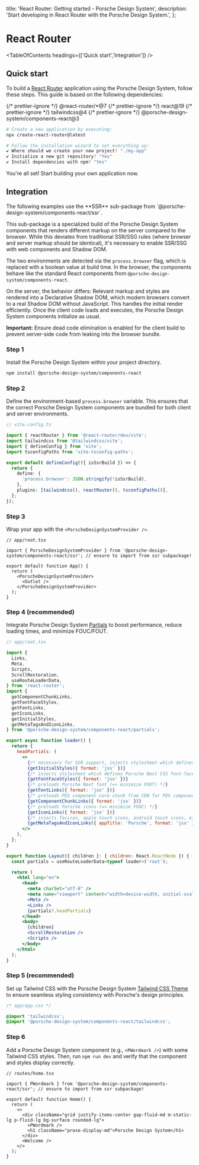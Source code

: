 
  title: 'React Router: Getting started - Porsche Design System',
  description: 'Start developing in React Router with the Porsche Design System.',
};

# React Router

<TableOfContents headings={['Quick start','Integration']} />

## Quick start

To build a [React Router](https://reactrouter.com/start/framework/installation) application using the Porsche Design
System, follow these steps. This guide is based on the following dependencies:

<div className="flex flex-wrap gap-static-sm my-fluid-sm">
  {/* prettier-ignore */}
  <PTag compact={true} color="notification-info-soft">@react-router/*@7</PTag>
  {/* prettier-ignore */}
  <PTag compact={true} color="notification-info-soft">react@19</PTag>
  {/* prettier-ignore */}
  <PTag compact={true} color="notification-info-soft">tailwindcss@4</PTag>
  {/* prettier-ignore */}
  <PTag compact={true} color="notification-info-soft">@porsche-design-system/components-react@3</PTag>
</div>

```bash
# Create a new application by executing:
npx create-react-router@latest

# Follow the installation wizard to set everything up:
✔ Where should we create your new project? "./my-app"
✔ Initialize a new git repository? "Yes"
✔ Install dependencies with npm? "Yes"
```

You're all set! Start building your own application now.

## Integration

<Notification heading="Attention" headingTag="h3" state="warning">
  The following examples use the **SSR** sub-package from `@porsche-design-system/components-react/ssr`.

This sub-package is a specialized build of the Porsche Design System components that renders different markup on the
server compared to the browser. While this deviates from traditional SSR/SSG rules (where browser and server markup
should be identical), it's necessary to enable SSR/SSG with web components and Shadow DOM.

The two environments are detected via the `process.browser` flag, which is replaced with a boolean value at build time.
In the browser, the components behave like the standard React components from `@porsche-design-system/components-react`.

On the server, the behavior differs: Relevant markup and styles are rendered into a Declarative Shadow DOM, which modern
browsers convert to a real Shadow DOM without JavaScript. This handles the initial render efficiently. Once the client
code loads and executes, the Porsche Design System components initialize as usual.

**Important:** Ensure dead code elimination is enabled for the client build to prevent server-side code from leaking
into the browser bundle.

</Notification>

### Step 1

Install the Porsche Design System within your project directory.

```bash
npm install @porsche-design-system/components-react
```

### Step 2

Define the environment-based `process.browser` variable. This ensures that the correct Porsche Design System components
are bundled for both client and server environments.

```typescript
// vite.config.ts

import { reactRouter } from '@react-router/dev/vite';
import tailwindcss from '@tailwindcss/vite';
import { defineConfig } from 'vite';
import tsconfigPaths from 'vite-tsconfig-paths';

export default defineConfig(({ isSsrBuild }) => {
  return {
    define: {
      'process.browser': JSON.stringify(!isSsrBuild),
    },
    plugins: [tailwindcss(), reactRouter(), tsconfigPaths()],
  };
});
```

### Step 3

Wrap your app with the `<PorscheDesignSystemProvider />`.

```tsx
// app/root.tsx

import { PorscheDesignSystemProvider } from '@porsche-design-system/components-react/ssr'; // ensure to import from ssr subpackage!

export default function App() {
  return (
    <PorscheDesignSystemProvider>
      <Outlet />
    </PorscheDesignSystemProvider>
  );
}
```

### Step 4 (recommended)

Integrate Porsche Design System [Partials](/partials/introduction) to boost performance, reduce loading times, and
minimize FOUC/FOUT.

```jsx
// app/root.tsx

import {
  Links,
  Meta,
  Scripts,
  ScrollRestoration,
  useRouteLoaderData,
} from 'react-router';
import {
  getComponentChunkLinks,
  getFontFaceStyles,
  getFontLinks,
  getIconLinks,
  getInitialStyles,
  getMetaTagsAndIconLinks,
} from '@porsche-design-system/components-react/partials';

export async function loader() {
  return {
    headPartials: (
      <>
        {/* necessary for SSR support, injects stylesheet which defines visibility of pre-hydrated PDS components */}
        {getInitialStyles({ format: 'jsx' })}
        {/* injects stylesheet which defines Porsche Next CSS font-face definition (=> minimize FOUT) */}
        {getFontFaceStyles({ format: 'jsx' })}
        {/* preloads Porsche Next font (=> minimize FOUT) */}
        {getFontLinks({ format: 'jsx' })}
        {/* preloads PDS component core chunk from CDN for PDS component hydration (=> improve loading performance) */}
        {getComponentChunkLinks({ format: 'jsx' })}
        {/* preloads Porsche icons (=> minimize FOUC) */}
        {getIconLinks({ format: 'jsx' })}
        {/* injects favicon, apple touch icons, android touch icons, etc. */}
        {getMetaTagsAndIconLinks({ appTitle: 'Porsche', format: 'jsx' })}
      </>
    ),
  };
}

export function Layout({ children }: { children: React.ReactNode }) {
  const partials = useRouteLoaderData<typeof loader>('root');

  return (
    <html lang="en">
      <head>
        <meta charSet="utf-8" />
        <meta name="viewport" content="width=device-width, initial-scale=1" />
        <Meta />
        <Links />
        {partials?.headPartials}
      </head>
      <body>
        {children}
        <ScrollRestoration />
        <Scripts />
      </body>
    </html>
  );
}
```

### Step 5 (recommended)

Set up Tailwind CSS with the Porsche Design System [Tailwind CSS Theme](/tailwindcss/introduction) to ensure seamless
styling consistency with Porsche's design principles.

```css
/* app/app.css */

@import 'tailwindcss';
@import '@porsche-design-system/components-react/tailwindcss';
```

### Step 6

Add a Porsche Design System component (e.g., `<PWordmark />`) with some Tailwind CSS styles. Then, run `npm run dev` and
verify that the component and styles display correctly.

```tsx
// routes/home.tsx

import { PWordmark } from '@porsche-design-system/components-react/ssr'; // ensure to import from ssr subpackage!

export default function Home() {
  return (
    <>
      <div className="grid justify-items-center gap-fluid-md m-static-lg p-fluid-lg bg-surface rounded-lg">
        <PWordmark />
        <h1 className="prose-display-md">Porsche Design System</h1>
      </div>
      <Welcome />
    </>
  );
}
```
